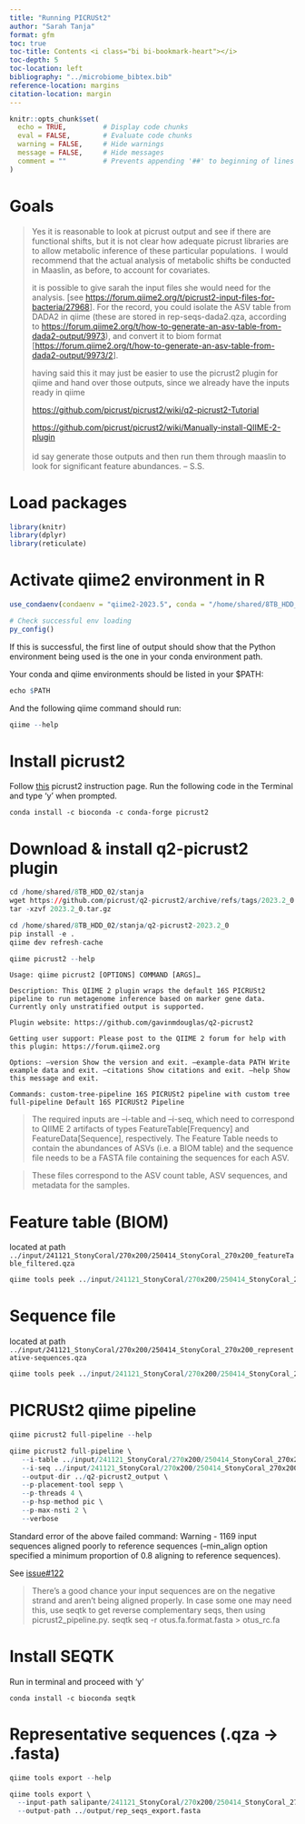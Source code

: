 ```yaml
---
title: "Running PICRUSt2"
author: "Sarah Tanja"
format: gfm
toc: true
toc-title: Contents <i class="bi bi-bookmark-heart"></i>
toc-depth: 5
toc-location: left
bibliography: "../microbiome_bibtex.bib"
reference-location: margins
citation-location: margin
---
```


```r
knitr::opts_chunk$set(
  echo = TRUE,         # Display code chunks
  eval = FALSE,        # Evaluate code chunks
  warning = FALSE,     # Hide warnings
  message = FALSE,     # Hide messages
  comment = ""         # Prevents appending '##' to beginning of lines in code output
)
```

# Goals

> Yes it is reasonable to look at picrust output and see if there are functional shifts, but it is not clear how adequate picrust libraries are to allow metabolic inference of these particular populations.  I would recommend that the actual analysis of metabolic shifts be conducted in Maaslin, as before, to account for covariates.
>
> it is possible to give sarah the input files she would need for the analysis. \[see [https://forum.qiime2.org/t/picrust2-input-files-for-bacteria/27968](https://urldefense.com/v3/__https://forum.qiime2.org/t/picrust2-input-files-for-bacteria/27968__;!!K-Hz7m0Vt54!iZIXAiB2i2QtliEgrFMztEKZHQZuAILNAY54WW_klnDOn0rCNia6tnE-GrFq0efQ8IeJkkAwEJWtIM0$)\]. For the record, you could isolate the ASV table from DADA2 in qiime (these are stored in rep-seqs-dada2.qza, according to [https://forum.qiime2.org/t/how-to-generate-an-asv-table-from-dada2-output/9973](https://urldefense.com/v3/__https://forum.qiime2.org/t/how-to-generate-an-asv-table-from-dada2-output/9973__;!!K-Hz7m0Vt54!iZIXAiB2i2QtliEgrFMztEKZHQZuAILNAY54WW_klnDOn0rCNia6tnE-GrFq0efQ8IeJkkAwpWyxhvY$)), and convert it to biom format \[[https://forum.qiime2.org/t/how-to-generate-an-asv-table-from-dada2-output/9973/2](https://urldefense.com/v3/__https://forum.qiime2.org/t/how-to-generate-an-asv-table-from-dada2-output/9973/2__;!!K-Hz7m0Vt54!iZIXAiB2i2QtliEgrFMztEKZHQZuAILNAY54WW_klnDOn0rCNia6tnE-GrFq0efQ8IeJkkAwc-L0gtk$)\]. 
>
> having said this it may just be easier to use the picrust2 plugin for qiime and hand over those outputs, since we already have the inputs ready in qiime
>
> [https://github.com/picrust/picrust2/wiki/q2-picrust2-Tutorial](https://urldefense.com/v3/__https://github.com/picrust/picrust2/wiki/q2-picrust2-Tutorial__;!!K-Hz7m0Vt54!iZIXAiB2i2QtliEgrFMztEKZHQZuAILNAY54WW_klnDOn0rCNia6tnE-GrFq0efQ8IeJkkAwVcNVfvQ$)
>
> [https://github.com/picrust/picrust2/wiki/Manually-install-QIIME-2-plugin](https://urldefense.com/v3/__https://github.com/picrust/picrust2/wiki/Manually-install-QIIME-2-plugin__;!!K-Hz7m0Vt54!iZIXAiB2i2QtliEgrFMztEKZHQZuAILNAY54WW_klnDOn0rCNia6tnE-GrFq0efQ8IeJkkAwAif4ef0$)\
> \
> id say generate those outputs and then run them through maaslin to look for significant feature abundances. -- S.S.

# Load packages

```r
library(knitr)
library(dplyr)
library(reticulate)
```

# Activate qiime2 environment in R

```r
use_condaenv(condaenv = "qiime2-2023.5", conda = "/home/shared/8TB_HDD_02/stanja/miniconda3/condabin/conda")

# Check successful env loading
py_config()
```

If this is successful, the first line of output should show that the Python environment being used is the one in your conda environment path.

Your conda and qiime environments should be listed in your \$PATH:

```r
echo $PATH
```

And the following qiime command should run:

```r
qiime --help
```

# Install picrust2

Follow [this](https://github.com/picrust/picrust2/wiki/Manually-install-QIIME-2-plugin) picrust2 instruction page. Run the following code in the Terminal and type 'y' when prompted.

```         
conda install -c bioconda -c conda-forge picrust2
```

# Download & install q2-picrust2 plugin

```r
cd /home/shared/8TB_HDD_02/stanja
wget https://github.com/picrust/q2-picrust2/archive/refs/tags/2023.2_0.tar.gz
tar -xzvf 2023.2_0.tar.gz
```

```r
cd /home/shared/8TB_HDD_02/stanja/q2-picrust2-2023.2_0
pip install -e .
qiime dev refresh-cache
```

```r
qiime picrust2 --help
```

`Usage: qiime picrust2 [OPTIONS] COMMAND [ARGS]…`

`Description: This QIIME 2 plugin wraps the default 16S PICRUSt2 pipeline to run metagenome inference based on marker gene data. Currently only unstratified output is supported.`

`Plugin website: https://github.com/gavinmdouglas/q2-picrust2`

`Getting user support: Please post to the QIIME 2 forum for help with this plugin: https://forum.qiime2.org`

`Options: –version Show the version and exit. –example-data PATH Write example data and exit. –citations Show citations and exit. –help Show this message and exit.`

`Commands: custom-tree-pipeline 16S PICRUSt2 pipeline with custom tree full-pipeline Default 16S PICRUSt2 Pipeline`

> The required inputs are --i-table and --i-seq, which need to correspond to QIIME 2 artifacts of types FeatureTable\[Frequency\] and FeatureData\[Sequence\], respectively. The Feature Table needs to contain the abundances of ASVs (i.e. a BIOM table) and the sequence file needs to be a FASTA file containing the sequences for each ASV.

> These files correspond to the ASV count table, ASV sequences, and metadata for the samples.

# Feature table (BIOM)

located at path `../input/241121_StonyCoral/270x200/250414_StonyCoral_270x200_featureTable_filtered.qza`

```r
qiime tools peek ../input/241121_StonyCoral/270x200/250414_StonyCoral_270x200_featureTable_filtered.qza

```

# Sequence file

located at path `../input/241121_StonyCoral/270x200/250414_StonyCoral_270x200_representative-sequences.qza`

```r
qiime tools peek ../input/241121_StonyCoral/270x200/250414_StonyCoral_270x200_representative-sequences.qza

```

# PICRUSt2 qiime pipeline

```r
qiime picrust2 full-pipeline --help
```

```r
qiime picrust2 full-pipeline \
   --i-table ../input/241121_StonyCoral/270x200/250414_StonyCoral_270x200_featureTable.qza \
   --i-seq ../input/241121_StonyCoral/270x200/250414_StonyCoral_270x200_representative-sequences.qza \
   --output-dir ../q2-picrust2_output \
   --p-placement-tool sepp \
   --p-threads 4 \
   --p-hsp-method pic \
   --p-max-nsti 2 \
   --verbose
```
::: callout-warning
 Standard error of the above failed command: Warning - 1169 input sequences aligned poorly to reference sequences (--min_align option specified a minimum proportion of 0.8 aligning to reference sequences).
:::

See [issue#122](https://github.com/picrust/picrust2/issues/122)

> There's a good chance your input sequences are on the negative strand and aren't being aligned properly. 
In case some one may need this, use seqtk to get reverse complementary seqs, then using picrust2_pipeline.py. seqtk seq -r otus.fa.format.fasta \> otus_rc.fa

# Install SEQTK

Run in terminal and proceed with 'y'
```
conda install -c bioconda seqtk
```

# Representative sequences (.qza → .fasta)

```r
qiime tools export --help
```


```r
qiime tools export \
  --input-path salipante/241121_StonyCoral/270x200/250414_StonyCoral_270x200_representative-sequences.qza \
  --output-path ../output/rep_seqs_export.fasta

```


